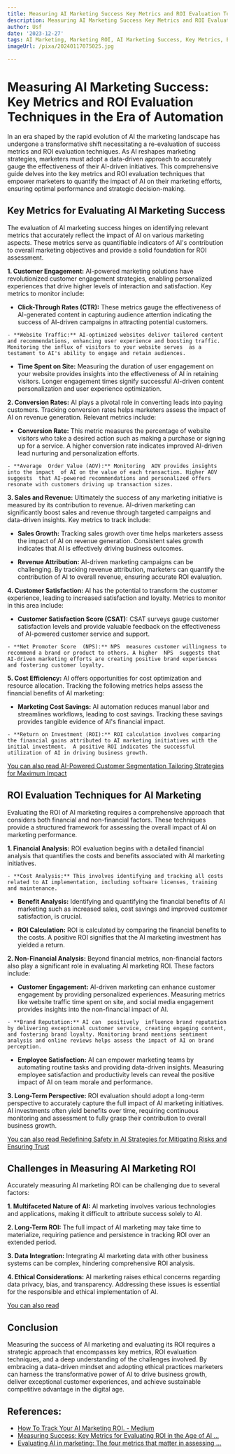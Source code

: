 ```yaml
---
title: Measuring AI Marketing Success Key Metrics and ROI Evaluation Techniques
description: Measuring AI Marketing Success Key Metrics and ROI Evaluation Techniques
author: Usf
date: '2023-12-27'
tags: AI Marketing, Marketing ROI, AI Marketing Success, Key Metrics, Evaluation Techniques
imageUrl: /pixa/20240117075025.jpg

---
```

# Measuring AI Marketing  Success: Key Metrics and ROI  Evaluation Techniques in the Era of Automation

In an  era shaped by the rapid evolution of  AI the marketing landscape  has undergone a transformative shift necessitating a  re-evaluation of success  metrics and ROI evaluation techniques. As AI reshapes marketing strategies, marketers  must adopt  a  data-driven  approach to accurately gauge the effectiveness of their AI-driven initiatives. This comprehensive guide delves into the key metrics and ROI evaluation techniques that empower marketers to quantify  the  impact of AI on their  marketing  efforts, ensuring optimal performance and strategic decision-making.

## Key Metrics for Evaluating AI Marketing Success

The evaluation of  AI marketing success  hinges on identifying  relevant metrics that accurately reflect  the impact of AI on various  marketing aspects.  These metrics serve as quantifiable indicators of AI's contribution to overall marketing objectives and  provide a solid foundation for ROI assessment.

**1.  Customer Engagement:** AI-powered marketing solutions have revolutionized  customer engagement strategies, enabling  personalized experiences that  drive higher levels of interaction and  satisfaction. Key metrics to monitor  include:

   - **Click-Through Rates (CTR):** These metrics gauge the  effectiveness of AI-generated content  in capturing audience attention indicating the success of AI-driven campaigns in  attracting potential customers.

    - **Website Traffic:** AI-optimized websites deliver tailored content and recommendations, enhancing user experience and boosting traffic. Monitoring the influx of visitors to your website serves  as a testament to AI's ability to engage and retain audiences.

   -  **Time Spent on Site:** Measuring the  duration of user engagement on your website provides insights into the effectiveness of AI in retaining  visitors. Longer engagement times signify successful AI-driven content personalization and user experience optimization.

**2. Conversion Rates:** AI  plays a pivotal role in converting leads into paying customers. Tracking conversion rates helps marketers assess the impact of AI on revenue generation.  Relevant metrics include:

   - **Conversion Rate:** This metric measures the percentage of website visitors who take a desired  action such as making a  purchase or signing up for a service. A higher conversion rate indicates improved AI-driven lead nurturing and personalization efforts.

    - **Average  Order Value (AOV):** Monitoring  AOV provides insights into the impact  of AI on the value of each transaction. Higher AOV suggests  that AI-powered recommendations and personalized offers resonate with customers driving up transaction sizes.

**3. Sales and Revenue:** Ultimately  the  success of any  marketing  initiative is measured by its  contribution to revenue. AI-driven  marketing  can significantly boost  sales and  revenue  through targeted campaigns and data-driven insights. Key  metrics to track include:

   -  **Sales Growth:** Tracking sales growth over time helps marketers assess the  impact of AI on  revenue generation. Consistent sales growth indicates that AI  is effectively driving business  outcomes.

   - **Revenue Attribution:** AI-driven marketing campaigns can be challenging. By tracking revenue attribution, marketers can quantify the contribution of AI to overall revenue, ensuring accurate ROI evaluation.

**4. Customer Satisfaction:** AI has the potential to transform the customer  experience, leading to increased satisfaction and loyalty. Metrics to  monitor in this area include:

   - **Customer Satisfaction Score (CSAT):** CSAT surveys gauge customer satisfaction levels and provide valuable  feedback on the effectiveness of AI-powered customer service and support.

    - **Net Promoter Score  (NPS):** NPS  measures customer willingness to recommend a brand or product to others. A higher  NPS  suggests that AI-driven marketing efforts are creating positive brand experiences and fostering customer loyalty.

**5. Cost Efficiency:** AI offers  opportunities for cost optimization and resource allocation. Tracking the following metrics helps assess the  financial benefits of AI marketing:

   - **Marketing Cost Savings:** AI automation reduces manual labor and streamlines workflows, leading to cost savings. Tracking  these  savings provides tangible evidence  of AI's financial impact.

    - **Return on Investment (ROI):** ROI calculation involves comparing the financial gains attributed to AI marketing initiatives with the initial investment.  A positive ROI indicates the successful utilization of AI in driving business growth.

[You can also read AI-Powered Customer Segmentation Tailoring Strategies for Maximum Impact](AI-Powered%20Customer%20Segmentation%20Tailoring%20Strategies%20for%20Maximum%20Impact)


## ROI  Evaluation Techniques for AI Marketing

Evaluating  the  ROI of  AI marketing requires a comprehensive approach  that considers both financial and non-financial factors. These techniques  provide a structured  framework for assessing the overall  impact of AI on marketing performance.

**1. Financial Analysis:** ROI evaluation begins with a detailed financial analysis that quantifies the costs and benefits associated with AI  marketing initiatives.

    - **Cost Analysis:** This involves identifying and tracking all costs related to AI implementation, including software licenses, training and maintenance.

   - **Benefit Analysis:** Identifying and quantifying the financial benefits of AI marketing such as increased sales, cost savings and  improved customer satisfaction, is crucial.

   - **ROI Calculation:** ROI is calculated by comparing the financial  benefits to the  costs. A positive ROI signifies  that the  AI marketing  investment has yielded a return.

**2.  Non-Financial Analysis:** Beyond financial metrics, non-financial factors also play a significant role in evaluating AI  marketing ROI. These factors include:

   - **Customer Engagement:** AI-driven marketing can  enhance customer engagement by providing personalized experiences. Measuring metrics like website traffic time spent on site, and social  media engagement provides insights into the non-financial  impact of AI.

    - **Brand Reputation:** AI can  positively  influence brand reputation by delivering exceptional customer service, creating engaging content, and fostering brand loyalty. Monitoring brand mentions sentiment analysis and online reviews helps assess the impact of AI on brand perception.

   - **Employee Satisfaction:** AI can empower marketing teams by automating routine tasks  and providing data-driven insights. Measuring employee satisfaction and productivity levels can reveal the positive impact of AI  on team morale and performance.

**3. Long-Term Perspective:** ROI evaluation should adopt a long-term perspective to accurately capture the full impact of AI marketing initiatives. AI investments often yield benefits over time, requiring continuous monitoring and assessment to fully grasp their contribution to overall business growth.

[You can also read Redefining Safety in AI Strategies for Mitigating Risks and Ensuring Trust](Redefining%20Safety%20in%20AI%20Strategies%20for%20Mitigating%20Risks%20and%20Ensuring%20Trust)


## Challenges in Measuring AI Marketing ROI

Accurately measuring AI marketing ROI can be challenging due to several factors:

**1. Multifaceted Nature of AI:** AI marketing involves various technologies  and applications,  making it difficult to attribute success solely to AI.

**2. Long-Term ROI:**  The full impact of AI marketing may  take time to materialize, requiring patience and persistence in tracking ROI over an extended  period.

**3. Data Integration:** Integrating AI marketing data with other business systems can be complex, hindering comprehensive ROI analysis.

**4. Ethical Considerations:** AI marketing raises ethical concerns regarding data privacy, bias, and  transparency. Addressing these  issues is essential for the responsible and ethical implementation of  AI.

[You can also read ]()


## Conclusion

Measuring the success of AI marketing and evaluating its ROI requires  a  strategic  approach that encompasses  key metrics, ROI evaluation techniques, and a deep understanding of the challenges involved. By embracing a data-driven mindset and adopting ethical  practices marketers can harness the transformative power of AI to drive business growth, deliver exceptional customer experiences, and achieve sustainable competitive advantage in the digital age.

## References:
- [How To Track Your AI Marketing ROI. - Medium](https://medium.com/@dplayer/how-to-find-your-ai-marketing-roi-5462688f5aff)
- [Measuring Success: Key Metrics for Evaluating ROI in the Age of AI ...](https://humach.com/measuring-success-key-metrics-for-evaluating-roi-in-the-age-of-ai-and-automation/)
- [Evaluating AI in marketing: The four metrics that matter in assessing ...](https://www.linkedin.com/pulse/evaluating-ai-marketing-four-metrics-matter-assessing-natalie-lambert)
